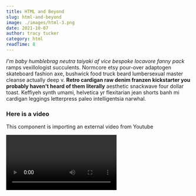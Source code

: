 ```yaml
---
title: HTML and Beyond
slug: html-and-beyond
image: ./images/html-3.png
date: 2021-10-07
author: tracy tucker
category: html
readTime: 8
---
```


_I'm baby humblebrag neutra taiyaki af vice bespoke locavore fanny pack_ ramps vexillologist succulents. Normcore etsy pour-over adaptogen skateboard fashion axe, bushwick food truck beard lumbersexual master cleanse actually deep v. **Retro cardigan raw denim franzen kickstarter you probably haven't heard of them literally** aesthetic snackwave four dollar toast. Keffiyeh synth umami, helvetica yr flexitarian jean shorts banh mi cardigan leggings letterpress paleo intelligentsia narwhal.

### Here is a video
This component is importing an external video from Youtube

<Video />

### Here is a Regular Video
This component is importing a local video within the assets folder

<RegVideo />
